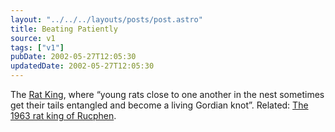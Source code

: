 ```yaml
---
layout: "../../../layouts/posts/post.astro"
title: Beating Patiently
source: v1
tags: ["v1"]
pubDate: 2002-05-27T12:05:30
updatedDate: 2002-05-27T12:05:30
---
```


The [Rat King][1], where &#8220;young rats close to one another in the nest sometimes get their tails entangled and become a living Gordian knot&#8221;. Related: [The 1963 rat king of Rucphen][2].

[1]: http://www.panix.com/~sjl/wonder/lewis/ratking/rat_intro.htm "Rat King"
[2]: http://www.the2ndhand.com/print2/print2_cap1.html "The 1963 rat king of Rucphen image"
